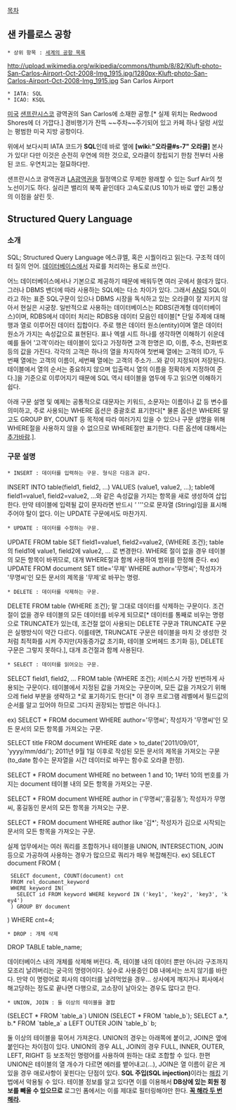 [[목차]]
== 샌 카를로스 공항 ==
 * 상위 항목 : [[세계의 공항 목록]]
http://upload.wikimedia.org/wikipedia/commons/thumb/8/82/Kluft-photo-San-Carlos-Airport-Oct-2008-Img_1915.jpg/1280px-Kluft-photo-San-Carlos-Airport-Oct-2008-Img_1915.jpg
San Carlos Airport
 * IATA: SQL
 * ICAO: KSQL

[[미국]] [[샌프란시스코]] 광역권의 San Carlos에 소재한 공항.[* 실제 위치는 Redwood Shores에 더 가깝다.] 경비행기가 잔뜩 ~~주차~~주기되어 있고 카페 하나 덜렁 서있는 평범한 미국 지방 공항이다.

위에서 보다시피 IATA 코드가 '''SQL'''인데 바로 옆에 '''[wiki:"오라클#s-7" 오라클]''' 본사가 있다! 다만 이것은 순전히 우연에 의한 것으로, 오라클이 창립되기 한참 전부터 사용된 코드. 우연치고는 절묘하다만.

샌프란시스코 광역권과 [[LA]]광역권을 월정액으로 무제한 왕래할 수 있는 Surf Air의 첫 노선이기도 하다. 실리콘 밸리의 북쪽 끝인데다 고속도로(US 101)가 바로 옆인 교통상의 이점을 살린 듯.

== Structured Query Language ==
=== 소개 ===
SQL; Structured Query Language
에스큐엘, 혹은 시퀄이라고 읽는다. 구조적 데이터 질의 언어. [[데이터베이스]]에서 자료를 처리하는 용도로 쓰인다.

어느 데이터베이스에서나 기본으로 제공하기 때문에 배워두면 여러 곳에서 쓸데가 많다.
그러나 DBMS 밴더에 따라 사용하는 SQL에는 다소 차이가 있다. 그래서 [[ANSI]] SQL이라고 하는 표준 SQL구문이 있으나 DBMS 시장을 독식하고 있는 오라클이 잘 지키지 않아서 현실은 시궁창. 일반적으로 사용하는 데이터베이스는 RDBS(관계형 데이터베이스)이며, RDBS에서 데이터 처리는 RDBS용 데이터 모음인 테이블[* 단일 주제에 대해 행과 열로 이루어진 데이터 집합이다. 주로 행은 데이터 원소(entity)이며 열은 데이터 원소가 가지는 속성값으로 표현된다. 표나 엑셀 시트 하나를 생각하면 이해하기 쉬운데 예를 들어 '고객'이라는 테이블이 있다고 가정하면 고객 한명은 ID, 이름, 주소, 전화번호 등의 값을 가진다. 각각의 고객은 하나의 열을 차지하여 첫번째 열에는 고객의 ID가, 두번째 열에는 고객의 이름이, 세번째 열에는 고객의 주소가...와 같이 지정되어 저장된다. 테이블에서 열의 순서는 중요하지 않으며 입출력시 열의 이름을 정확하게 지정하여 준다.]을 기준으로 이루어지기 때문에 SQL 역시 테이블을 염두에 두고 읽으면 이해하기 쉽다.

아래 구문 설명 및 예제는 공통적으로 대문자는 키워드, 소문자는 이름이나 값 등 변수를 의미하고, 주로 사용되는 WHERE 옵션은 중괄호로 표기한다[* 물론 옵션은 WHERE 말고도 GROUP BY, COUNT 등 목적에 따라 여러가지 있을 수 있으나 구문 설명을 위해 WHERE절을 사용하지 않을 수 없으므로 WHERE절만 표기한다. 다른 옵션에 대해서는 [[추가바람]].].

=== 구문 설명 ===
 * INSERT : 데이터를 입력하는 구문. 형식은 다음과 같다.
INSERT INTO table(field1, field2, ...) VALUES (value1, value2, ...);
table에 field1=value1, field2=value2, ...와 같은 속성값을 가지는 항목을 새로 생성하여 삽입한다. 만약 테이블에 입력될 값이 문자라면 반드시 ''' '' '''으로 문자열 (String)임을 표시해 주어야 탈이 없다. 이는 UPDATE 구문에서도 마찬가지.

 * UPDATE : 데이터를 수정하는 구문. 
UPDATE FROM table SET field1=value1, field2=value2, {WHERE 조건};
table의 field1에 value1, field2에 value2, ... 로 변경한다. WHERE 절이 없을 경우 테이블의 모든 항목이 바뀌므로, 대개 WHERE절과 함께 사용하여 범위를 한정해 준다.
ex) UPDATE FROM document SET title='무제' WHERE author='무명씨';
작성자가 '무명씨'인 모든 문서의 제목을 '무제'로 바꾸는 명령.

 * DELETE : 데이터를 삭제하는 구문.
DELETE FROM table {WHERE 조건};
말 그대로 데이터를 삭제하는 구문이다. 조건절이 없을 경우 테이블의 모든 데이터를 비우게 되므로[* 데이터를 통째로 비우는 명령으로 TRUNCATE가 있는데, 조건절 없이 사용되는 DELETE 구문과 TRUNCATE 구문은 실행방식이 약간 다르다. 이를테면, TRUNCATE 구문은 테이블을 마치 갓 생성한 것처럼 최적화를 시켜 주지만(자동증가값 초기화, 테이블 오버헤드 초기화 등), DELETE 구문은 그렇지 못하다.], 대개 조건절과 함께 사용된다. 

 * SELECT : 데이터를 읽어오는 구문.
SELECT field1, field2, ... FROM table {WHERE 조건};
서비스시 가장 빈번하게 사용되는 구문이다. 테이블에서 지정된 값을 가져오는 구문이며, 모든 값을 가져오기 위해 으레 field 부분을 생략하고 *로 표기하기도 한다[* 이 경우 프로그램 레벨에서 필드값의 순서를 알고 있어야 하므로 그다지 권장되는 방법은 아니다.].

ex) SELECT * FROM document WHERE author='무명씨';
작성자가 '무명씨'인 모든 문서의 모든 항목를 가져오는 구문.

SELECT title FROM document WHERE date > to_date('2011/09/01', 'yyyy/mm/dd/');
2011년 9월 1일 이후로 작성된 모든 문서의 제목을 가져오는 구문(to_date 함수는 문자열을 시간 데이터로 바꾸는 함수로 오라클 한정).

SELECT * FROM document WHERE no between 1 and 10;
1부터 10의 번호를 가지는 document 테이블 내의 모든 항목을 가져오는 구문.

SELECT * FROM document WHERE author in ('무명씨','홍길동');
작성자가 무명씨, 홍길동인 문서의 모든 항목을 가져오는 구문.

SELECT * FROM document WHERE author like '김*';
작성자가 김으로 시작되는 문서의 모든 항목을 가져오는 구문.

실제 업무에서는 여러 쿼리를 조합하거나 테이블을 UNION, INTERSECTION, JOIN 등으로 가공하여 사용하는 경우가 많으므로 쿼리가 매우 복잡해진다. 
ex) 
SELECT document FROM (
  SELECT document, COUNT(document) cnt
  FROM rel_document_keyword
  WHERE keyword IN(
    SELECT id FROM keyword WHERE keyword IN ('key1', 'key2', 'key3', 'key4')
  ) GROUP BY document
) WHERE cnt=4;

 * DROP : 개체 삭제
DROP TABLE table_name;

데이터베이스 내의 개체를 삭제해 버린다. 즉, 테이블 내의 데이터 뿐만 아니라 구조까지 모조리 날려버리는 궁극의 명령어이다. 실수로 사용중인 DB 내에서는 쓰지 않기를 바란다. 만약 이 명령어로 회사의 데이터를 날려먹었을 경우... 상사에게 깨지거나 회사에서 해고당하는 정도로 끝나면 다행으로, 고소장이 날아오는 경우도 많다고 한다.

 * UNION, JOIN : 둘 이상의 테이블을 결합
(SELECT * FROM `table_a`) UNION (SELECT * FROM `table_b`);
SELECT a.*, b.* FROM `table_a` a LEFT OUTER JOIN `table_b` b;

둘 이상의 테이블을 묶어서 가져온다. UNION의 경우는 아래쪽에 붙이고, JOIN은 옆에 붙인다는 차이점이 있다. UNION의 경우 ALL, JOIN의 경우 FULL, INNER, OUTER, LEFT, RIGHT 등 보조적인 명령어를 사용하여 원하는 대로 조합할 수 있다.
한편 UNION은 테이블의 열 개수가 다르면 에러를 뱉어내고(...), JOIN은 열 이름이 같은 게 있을 경우 애로사항이 꽃핀다는 단점이 있다.
'''SQL 주입(SQL injection)'''이라는 [[해킹]] 기법에서 악용될 수 있다. 테이블 정보를 알고 있다면 이를 이용해서 '''DB상에 있는 회원 정보를 빼올 수 있으므로''' 로그인 폼에서는 이를 제대로 필터링해야만 한다. '''[[꼭 해라 두 번 해라]].'''
